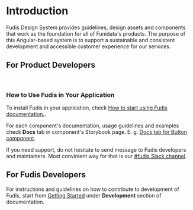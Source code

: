 
<Meta title="Documentation/Introduction/Introduction" />

# Introduction

Fudis Design System provides guidelines, design assets and components that work as the foundation for all of Funidata's products. The purpose of this Angular-based system is to support a sustainable and consistent development and accessible customer experience for our services.

## For Product Developers

<br />

### How to Use Fudis in Your Application

To install Fudis in your application, check [How to start using Fudis documentation.](/docs/documentation-introduction-how-to-start-using-fudis--documentation).

For each component's documentation, usage guidelines and examples check **Docs** tab in component's Storybook page. E. g. [Docs tab for Button component](/docs/components-button--all-variants).

If you need support, do not hesitate to send message to Fudis developers and maintainers. Most convinient way for that is our [#fudis Slack channel](https://sisudev.slack.com/archives/C03G46K6LG1).

## For Fudis Developers

For instructions and guidelines on how to contribute to development of Fudis, start from [Getting Started](/docs/documentation-development-getting-started--documentation) under **Development** section of documentation.
